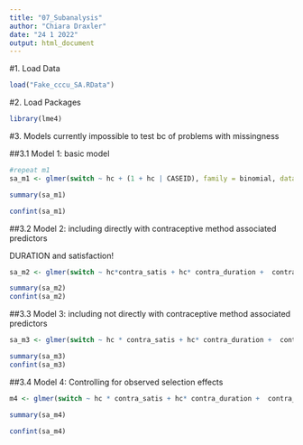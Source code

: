 ```yaml
---
title: "07_Subanalysis"
author: "Chiara Draxler"
date: "24 1 2022"
output: html_document
---
```

#1. Load Data
```r

load("Fake_cccu_SA.RData")
```


#2. Load Packages
```r
library(lme4)
```


#3. Models
currently impossible to test bc of problems with missingness

##3.1 Model 1: basic model
```r
#repeat m1
sa_m1 <- glmer(switch ~ hc + (1 + hc | CASEID), family = binomial, data = Fake_cccu_SA)

summary(sa_m1)

confint(sa_m1)
```


##3.2 Model 2: including directly with contraceptive method associated predictors

DURATION and satisfaction!

```r
sa_m2 <- glmer(switch ~ hc*contra_satis + hc* contra_duration +  contra_satis * contra_duration + (1 + hc | CASEID), family = binomial, data = Fake_cccu_SA)

summary(sa_m2)
confint(sa_m2)
```

##3.3 Model 3: including not directly with contraceptive method associated predictors
```r
sa_m3 <- glmer(switch ~ hc * contra_satis + hc* contra_duration +  contra_satis * contra_duration + hc * sexual_satisfaction + hc * sex_freq + (1 + hc | CASEID), family = binomial, data = Fake_cccu_SA)

summary(sa_m3)
confint(sa_m3)

```

##3.4 Model 4: Controlling for observed selection effects
```r
m4 <- glmer(switch ~ hc * contra_satis + hc* contra_duration +  contra_satis * contra_duration + hc * sexual_satisfaction + hc * sex_freq ++  AGE + DEGREE_recode + POVRATE + HLTHPROB_recode + MEDPROB_recode +  GAPINS_recode + TYPEINS_recode + NKIDS_t1 +  pregnant_between_waves + had_baby_between_waves+ Avoid_recode + FEELPG_recode + rel_dur_factor + (1 + hc | CASEID), family = binomial, data = Fake_cccu_SA)

summary(sa_m4)

confint(sa_m4)
```

